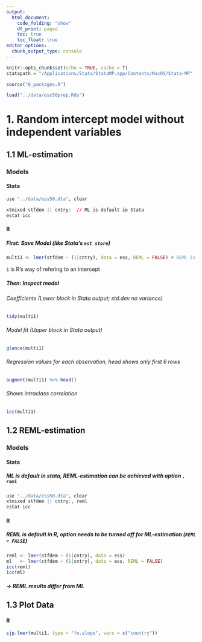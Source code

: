 ```yaml
---
output:
  html_document:
    code_folding: "show"
    df_print: paged
    toc: true
    toc_float: true
editor_options: 
  chunk_output_type: console
---
```


```r
knitr::opts_chunk$set(echo = TRUE, cache = T)
statapath = "/Applications/Stata/StataMP.app/Contents/MacOS/Stata-MP"

source("0_packages.R")

load("../data/ess50prep.Rds")
```

# 1. Random intercept model without independent variables  {.tabset}
## 1.1 ML-estimation {.tabset}

### Models
#### Stata
```r
use "../data/ess50.dta", clear

xtmixed stfdem || cntry:  // ML is default in Stata
estat icc
```


#### R
##### First: Save Model (like Stata's `est store`)
```r
multi1 <- lmer(stfdem ~ (1|cntry), data = ess, REML = FALSE) # REML is default in R
```
`1` is R's way of refering to an intercept

##### Then: Inspect model

###### Coefficients (Lower block in Stata output; std.dev no variance)
```r
tidy(multi1)
```

###### Model fit (Upper block in Stata output)
```r
glance(multi1)
```

###### Regression values for each observation, head shows only first 6 rows
```r
augment(multi1) %>% head()
```

###### Shows intraclass correlation
```r
icc(multi1) 
```


## 1.2 REML-estimation {.tabset}

### Models
#### Stata
##### ML is default in stata, REML-estimation can be achieved with option `, reml`
```r
use "../data/ess50.dta", clear
xtmixed stfdem || cntry:, reml
estat icc
```

#### R
##### REML is default in R, option needs to be turned off for ML-estimation (`REML = FALSE`)
```r
reml <- lmer(stfdem ~ (1|cntry), data = ess)               
ml   <- lmer(stfdem ~ (1|cntry), data = ess, REML = FALSE) 
icc(reml)
icc(ml)    
```
##### -> REML results differ from ML

## 1.3 Plot Data

#### R
```r
sjp.lmer(multi1, type = "fe.slope", vars = c("country"))
```

